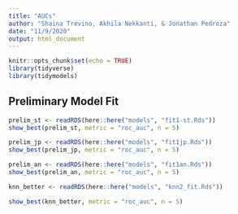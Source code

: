 ```yaml
---
title: "AUCs"
author: "Shaina Trevino, Akhila Nekkanti, & Jonathan Pedroza"
date: "11/9/2020"
output: html_document
---
```


```r
knitr::opts_chunk$set(echo = TRUE)
library(tidyverse)
library(tidymodels)
```

## Preliminary Model Fit

```r

prelim_st <- readRDS(here::here("models", "fit1-st.Rds"))
show_best(prelim_st, metric = "roc_auc", n = 5) 

```

```r

prelim_jp <- readRDS(here::here("models", "fit1jp.Rds"))
show_best(prelim_jp, metric = "roc_auc", n = 5) 

```

```r

prelim_an <- readRDS(here::here("models", "fit1an.Rds"))
show_best(prelim_an, metric = "roc_auc", n = 5) 


```

```r

knn_better <- readRDS(here::here("models", "knn2_fit.Rds"))

show_best(knn_better, metric = "roc_auc", n = 5) 

```


